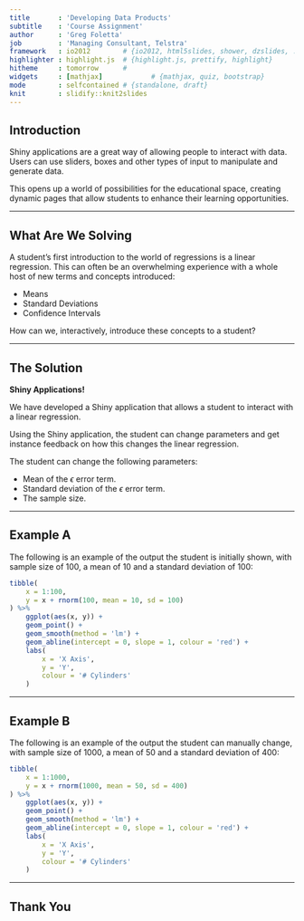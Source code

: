 ```yaml
---
title       : 'Developing Data Products'
subtitle    : 'Course Assignment'
author      : 'Greg Foletta'
job         : 'Managing Consultant, Telstra'
framework   : io2012        # {io2012, html5slides, shower, dzslides, ...}
highlighter : highlight.js  # {highlight.js, prettify, highlight}
hitheme     : tomorrow      # 
widgets     : [mathjax]            # {mathjax, quiz, bootstrap}
mode        : selfcontained # {standalone, draft}
knit        : slidify::knit2slides
---
```


## Introduction

Shiny applications are a great way of allowing people to interact with data. Users can use sliders, boxes and other
types of input to manipulate and generate data.

This opens up a world of possibilities for the educational space, creating dynamic pages that allow students to enhance 
their learning opportunities.

---

## What Are We Solving

A student's first introduction to the world of regressions is a linear regression. This can often be an overwhelming experience
with a whole host of new terms and concepts introduced:

- Means
- Standard Deviations
- Confidence Intervals

How can we, interactively, introduce these concepts to a student?

---

## The Solution

**Shiny Applications!**

We have developed a Shiny application that allows a student to interact with a linear regression.

Using the Shiny application, the student can change parameters and get instance feedback on how this
changes the linear regression.

The student can change the following parameters:

- Mean of the $\epsilon$ error term.
- Standard deviation of the $\epsilon$ error term.
- The sample size.

---

## Example A

The following is an example of the output the student is initially shown, with sample size of 100, a mean of 10 and a standard deviation of 100:

```r
tibble(
    x = 1:100,
    y = x + rnorm(100, mean = 10, sd = 100)
) %>% 
    ggplot(aes(x, y)) +
    geom_point() +
    geom_smooth(method = 'lm') +
    geom_abline(intercept = 0, slope = 1, colour = 'red') +
    labs(
        x = 'X Axis',
        y = 'Y',
        colour = '# Cylinders'
    )
```


---

## Example B

The following is an example of the output the student can manually change, with sample size of 1000, a mean of 50 and a standard deviation of 400:

```r
tibble(
    x = 1:1000,
    y = x + rnorm(1000, mean = 50, sd = 400)
) %>% 
    ggplot(aes(x, y)) +
    geom_point() +
    geom_smooth(method = 'lm') +
    geom_abline(intercept = 0, slope = 1, colour = 'red') +
    labs(
        x = 'X Axis',
        y = 'Y',
        colour = '# Cylinders'
    )
```


---

## Thank You

